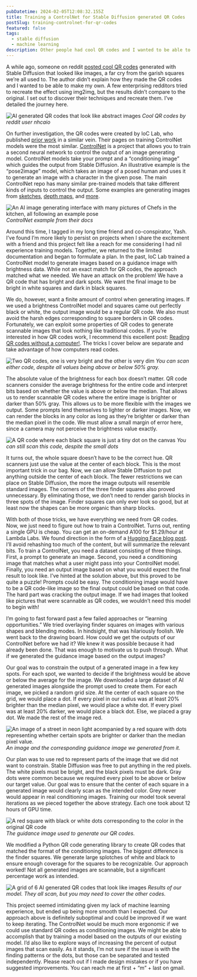 ```yaml
---
pubDatetime: 2024-02-05T12:08:32.155Z
title: Training a ControlNet for Stable Diffusion generated QR Codes
postSlug: training-controlnet-for-qr-codes
featured: false
tags:
  - stable diffusion
  - machine learning
description: Other people had cool QR codes and I wanted to be able to make them, too! The story of how we replicated their process.
---
```



A while ago, someone on reddit [posted cool QR codes](https://old.reddit.com/r/StableDiffusion/comments/141hg9x/controlnet_for_qr_code/) generated with Stable Diffusion that looked like images, a far cry from the garish squares we’re all used to. The author didn’t explain how they made the QR codes and I wanted to be able to make my own. A few enterprising redditors tried to recreate the effect using img2img, but the results didn’t compare to the original. I set out to discover their techniques and recreate them. I’ve detailed the journey here.

![AI generated QR codes that look like abstract images](@assets/qr-codes/their-qr-codes.png)
_Cool QR codes by reddit user nhcaio_

On further investigation, the QR codes were created by IoC Lab, who published [prior work](https://aigc.ioclab.com/sd-showcase/brightness-controlnet.html) in a similar vein. Their pages on training ControlNet models were the most similar. [ControlNet](https://github.com/lllyasviel/ControlNet) is a project that allows you to train a second neural network to control the output of an image generating model. ControlNet models take your prompt and a “conditioning image” which guides the output from Stable Diffusion. An illustrative example is the “pose2image” model, which takes an image of a posed human and uses it to generate an image with a character in the given pose. The main ControlNet repo has many similar pre-trained models that take different kinds of inputs to control the output. Some examples are generating images from [sketches](https://github.com/lllyasviel/ControlNet#controlnet-with-user-scribbles), [depth maps](https://github.com/lllyasviel/ControlNet#controlnet-with-depth), and [more](https://github.com/lllyasviel/ControlNet#controlnet-with-semantic-segmentation).

![An AI image generating interface with many pictures of Chefs in the kitchen, all following an example pose](@assets/qr-codes/controlnet-human-pose.png)
_ControlNet example from their docs_

Around this time, I tagged in my long time friend and co-conspirator, Yash. I’ve found I’m more likely to persist on projects when I share the excitement with a friend and this project felt like a reach for me considering I had nil experience training models. Together, we returned to the limited documentation and began to formulate a plan. In the past, IoC Lab trained a ControlNet model to generate images based on a guidance image with brightness data. While not an exact match for QR codes, the approach matched what we needed. We have an attack on the problem! We have a QR code that has bright and dark spots. We want the final image to be bright in white squares and dark in black squares.

We do, however, want a finite amount of control when generating images. If we used a brightness ControlNet model and squares came out perfectly black or white, the output image would be a regular QR code. We also must avoid the harsh edges corresponding to square borders in QR codes. Fortunately, we can exploit some properties of QR codes to generate scannable images that look nothing like traditional codes. If you’re interested in how QR codes work, I recommend this excellent post: [Reading QR codes without a computer!](https://qr.blinry.org/). The tricks I cover below are separate and take advantage of how computers read codes.

![Two QR codes, one is very bright and the other is very dim](@assets/qr-codes/qr-dark-and-bright-min.svg)
_You can scan either code, despite all values being above or below 50% gray._

The absolute value of the brightness for each box doesn’t matter. QR code scanners consider the average brightness for the entire code and interpret bits based on whether the value is above or below the median. That allows us to render scannable QR codes where the entire image is brighter or darker than 50% gray. This allows us to be more flexible with the images we output. Some prompts lend themselves to lighter or darker images. Now, we can render the blocks in any color as long as they’re brighter or darker than the median pixel in the code. We must allow a small margin of error here, since a camera may not perceive the brightness value exactly.

<Image
  className="center w-64"
  src={minimal}
  alt="A QR code where each black square is just a tiny dot on the canvas"
/>
*You can still scan this code, despite the small dots*

It turns out, the whole square doesn’t have to be the correct hue. QR scanners just use the value at the center of each block. This is the most important trick in our bag. Now, we can allow Stable Diffusion to put anything outside the center of each block. The fewer restrictions we can place on Stable Diffusion, the more the image outputs will resemble standard images. The corners of the three finder squares also proved unnecessary. By eliminating those, we don’t need to render garish blocks in three spots of the image. Finder squares can only ever look so good, but at least now the shapes can be more organic than sharp blocks.

With both of those tricks, we have everything we need from QR codes. Now, we just need to figure out how to train a ControlNet. Turns out, renting a single GPU is cheap. You can get an on-demand A100 for $1.29/hour at Lambda Labs. We found direction in the form of a [Hugging Face blog post](https://huggingface.co/blog/train-your-controlnet). I’ll avoid rehashing too much of the content, but will summarize the relevant bits. To train a ControlNet, you need a dataset consisting of three things. First, a prompt to generate an image. Second, you need a conditioning image that matches what a user might pass into your ControlNet model. Finally, you need an output image based on what you would expect the final result to look like. I’ve hinted at the solution above, but this proved to be quite a puzzle! Prompts could be easy. The conditioning image would have to be a QR code-like image so the final output could be based on that code. The hard part was cracking the output image. If we had images that looked like pictures that were scannable as QR codes, we wouldn’t need this model to begin with!

I’m going to fast forward past a few failed approaches or “learning opportunities.” We tried overlaying finder squares on images with various shapes and blending modes. In hindsight, that was hilariously foolish. We went back to the drawing board. How could we get the outputs of our ControlNet before we had it? We knew it was possible because it had already been done. That was enough to motivate us to push through. What if we generated the guidance image based on the output images?

Our goal was to constrain the output of a generated image in a few key spots. For each spot, we wanted to decide if the brightness would be above or below the average for the image. We downloaded a large dataset of AI generated images alongside the prompt used to create them. For each image, we picked a random grid size. At the center of each square on the grid, we would place a dot. If every pixel in our radius was at least 20% brighter than the median pixel, we would place a white dot. If every pixel was at least 20% darker, we would place a black dot. Else, we placed a gray dot. We made the rest of the image red.

![An image of a street in neon light acompanied by a red square with dots representing whether certain spots are brighter or darker than the median pixel value.](@assets/qr-codes/generated-mask-image.png)
_An image and the corresponding guidance image we generated from it._

Our plan was to use red to represent parts of the image that we did not want to constrain. Stable Diffusion was free to put anything in the red pixels. The white pixels must be bright, and the black pixels must be dark. Gray dots were common because we required every pixel to be above or below our target value. Our goal was to ensure that the center of each square in a generated image would clearly scan as the intended color. Grey never would appear in real conditioning images. Training our model took several iterations as we pieced together the above strategy. Each one took about 12 hours of GPU time.

<Image
  className="center w-64"
  src={guidanceImage}
  alt="A red square with black or white dots corresponding to the color in the original QR code"
/>
*The guidance image used to generate our QR codes.*

We modified a Python QR code generating library to create QR codes that matched the format of the conditioning images. The biggest difference is the finder squares. We generate large splotches of white and black to ensure enough coverage for the squares to be recognizable. Our approach worked! Not all generated images are scannable, but a significant percentage work as intended.

![A grid of 6 AI generated QR codes that look like images](@assets/qr-codes/my-qr-codes.png)
_Results of our model. They all scan, but you may need to cover the other codes._

This project seemed intimidating given my lack of machine learning experience, but ended up being more smooth than I expected. Our approach above is definitely suboptimal and could be improved if we want to keep iterating. The ControlNet would be much more ergonomic if we could use standard QR codes as conditioning images. We might be able to accomplish that by training a model based on the outputs of our existing model. I’d also like to explore ways of increasing the percent of output images that scan easily. As it stands, I’m not sure if the issue is with the finding patterns or the dots, but those can be separated and tested independently. Please reach out if I made design mistakes or if you have suggested improvements. You can reach me at first + “m” + last on gmail.
